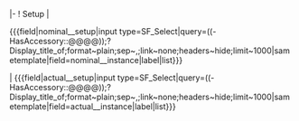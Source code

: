 <includeonly><!-- SHARED WITH ANY OTHER LIMS OBJECT
-->{{OslTemplate:LabProcess/Step/Form/Param/Object/Fields
      |name_in_form={{{name_in_form|Gerät}}}
      |template_parameter={{{template_parameter|device}}}
      |concept={{{concept|OslTemplate:LIMS/Device/Category}}}
      |category={{{category|Device}}}
      |category_input_type={{{category_input_type|combobox}}}
}}
|-<!-- SPECIFIC FOR DEVICE--><!-- SETUP -->
! {{{name_in_form}}} Setup
| <div class='sfselect-restricted'><nowiki>{{{field|</nowiki>nominal_{{{template_parameter}}}_setup<nowiki>|input type=SF_Select|query=((-HasAccessory::@@@@));?Display_title_of;format~plain;sep~,;link~none;headers~hide;limit~1000|sametemplate|field=</nowiki>nominal_{{{template_parameter}}}_instance<nowiki>|label|list}}}</nowiki></div>
| <nowiki>{{{field|</nowiki>actual_{{{template_parameter}}}_setup<nowiki>|input type=SF_Select|query=((-HasAccessory::@@@@));?Display_title_of;format~plain;sep~,;link~none;headers~hide;limit~1000|sametemplate|field=</nowiki>actual_{{{template_parameter}}}_instance<nowiki>|label|list}}}</nowiki>
</includeonly>